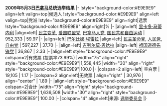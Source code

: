{{electiontable|2009年巴拿马总统选举}} '''2009年5月3日[[巴拿马]]总统选举结果'''
|-
!style="background-color:#E9E9E9" align=left valign=top|候选人
!style="background-color:#E9E9E9" align=left valign=top|党派
!style="background-color:#E9E9E9" align=right|选票
!style="background-color:#E9E9E9" align=right|%
|-
|align=left| [[里卡多·马蒂内利]]
|align=left| [[民主变革 (巴拿马)|民主变革]], [[爱国联盟党 (巴拿马)|爱国联盟党]], [[巴拿马人党]], [[国民共和自由运动]]
| 952,333
| 59.97
|-
|align=left| [[巴尔比娜·埃雷拉]]
|align=left| [[民主革命党 (巴拿马)|民主革命党]], [[人民党 (巴拿马)|人民党]], [[自由党 (巴拿马)|自由党]]
| 597,227
| 37.70
|-
|align=left| [[吉列尔莫·恩达拉]]
|align=left| [[祖国道德先锋党]]
| 36,867
| 2.33
|-
|align=left style="background-color:#E9E9E9" colspan=2|有效票 (投票率73.99%)
|width="75" align="right" style="background-color:#E9E9E9"|1,558,445 	
|width="30" align="right" style="background-color:#E9E9E9"|100.0
|-
|colspan=2 align=left| 空白票
| 19,105
| 1.17
|-
|colspan=2 align=left|无效票
| align="right" | 30,976
| align="center" | 1.89
|-
|align=left style="background-color:#E9E9E9" colspan=2|合计
|width="75" align="right" style="background-color:#E9E9E9"| 1,636,508
|width="30" align="right" style="background-color:#E9E9E9"| 100.00
|-
|colspan="4" align=left|来源: [http://www.tribunal-electoral.gob.pa/elecciones/elecciones-2009/resultados/cuadro17-votosporpartidoytipodeelecci+%C2%A6n.xlsx 选举委员会]
|}<noinclude>

[[Category:Central America election result templates|{{PAGENAME}}]]
</noinclude>